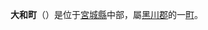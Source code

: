 {{otheruses|subject=位於日本宮城縣的行政區劃|大和町 (消歧義)}}
{{日本町村
| 自治體名=大和
| 町村=町
| 圖像=[[File:MinamikawaAnbuDam-fromNanatsumoriBridge.jpg|240px]]
| 圖像說明=[[七森湖|七森湖]]（南川水庫）與[[七森連山|七森連山]]
| 町村章=[[File:Emblem_of_Taiwa,_Miyagi.svg|100px]]
| 日文原名=大和町
| 平假名=たいわちょう
| 羅馬字拼音=Taiwa-chō
| 都道府縣=宮城縣
| 支廳=
| 郡=黑川郡
| 編號=04421-1
| 面積=225.59
| 邊界未定=
| 人口=24,053
| 統計時間= 
| 自治體=[[仙台市|仙台市]]（[[青葉区_(仙台市)|青葉区]]、[[泉区_(仙台市)|泉区]]）、[[富谷町|富谷町]]、[[大衡村|大衡村]]、[[大鄉町|大鄉町]]、[[利府町|利府町]]、[[色麻町|色麻町]]
| 樹=[[楓|楓]]
| 花=[[杜鵑|杜鵑]]
| 鳥=
| 其他象徵物=
| 其他象徵=
| 郵遞區號=981-3680
| 所在地=黑川郡大和町吉岡字町裏16
| 電話號碼=22-345-1111
| 外部連結=http://www.town.taiwa.miyagi.jp/index.html 
| 經度=
| 緯度=
| 地圖=
| 註記=
}}
'''大和町'''（{{jpn|j=大和町|hg=たいわちょう|rm=Taiwa chō|f=y}}）是位于[[宮城縣|宮城縣]]中部，屬[[黑川郡|黑川郡]]的一[[町|町]]。

{{宮城縣}}
{{Authority control}}